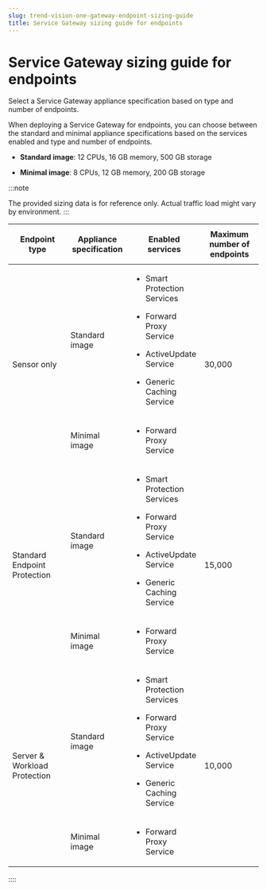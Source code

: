 ```yaml
---
slug: trend-vision-one-gateway-endpoint-sizing-guide
title: Service Gateway sizing guide for endpoints
---
```

# Service Gateway sizing guide for endpoints

Select a Service Gateway appliance specification based on type and number of endpoints.

When deploying a Service Gateway for endpoints, you can choose between the standard and minimal appliance specifications based on the services enabled and type and number of endpoints.

- **Standard image**: 12 CPUs, 16 GB memory, 500 GB storage

- **Minimal image**: 8 CPUs, 12 GB memory, 200 GB storage

:::note

The provided sizing data is for reference only. Actual traffic load might vary by environment.
:::

<table>
<colgroup>
<col style="width: 25%" />
<col style="width: 25%" />
<col style="width: 25%" />
<col style="width: 25%" />
</colgroup>
<thead>
<tr>
<th>Endpoint type</th>
<th>Appliance specification</th>
<th><p>Enabled services</p></th>
<th>Maximum number of endpoints</th>
</tr>
</thead>
<tbody>
<tr>
<td rowspan="2"><p>Sensor only</p></td>
<td><p>Standard image</p></td>
<td><ul>
<li><p>Smart Protection Services</p></li>
<li><p>Forward Proxy Service</p></li>
<li><p>ActiveUpdate Service</p></li>
<li><p>Generic Caching Service</p></li>
</ul></td>
<td rowspan="2"><p>30,000</p></td>
</tr>
<tr>
<td><p>Minimal image</p></td>
<td><ul>
<li><p>Forward Proxy Service</p></li>
</ul></td>
</tr>
<tr>
<td rowspan="2"><p>Standard Endpoint Protection</p></td>
<td><p>Standard image</p></td>
<td><ul>
<li><p>Smart Protection Services</p></li>
<li><p>Forward Proxy Service</p></li>
<li><p>ActiveUpdate Service</p></li>
<li><p>Generic Caching Service</p></li>
</ul></td>
<td rowspan="2"><p>15,000</p></td>
</tr>
<tr>
<td><p>Minimal image</p></td>
<td><ul>
<li><p>Forward Proxy Service</p></li>
</ul></td>
</tr>
<tr>
<td rowspan="2"><p>Server &amp; Workload Protection</p></td>
<td><p>Standard image</p></td>
<td><ul>
<li><p>Smart Protection Services</p></li>
<li><p>Forward Proxy Service</p></li>
<li><p>ActiveUpdate Service</p></li>
<li><p>Generic Caching Service</p></li>
</ul></td>
<td rowspan="2"><p>10,000</p></td>
</tr>
<tr>
<td><p>Minimal image</p></td>
<td><ul>
<li><p>Forward Proxy Service</p></li>
</ul></td>
</tr>
</tbody>
</table>
::::
